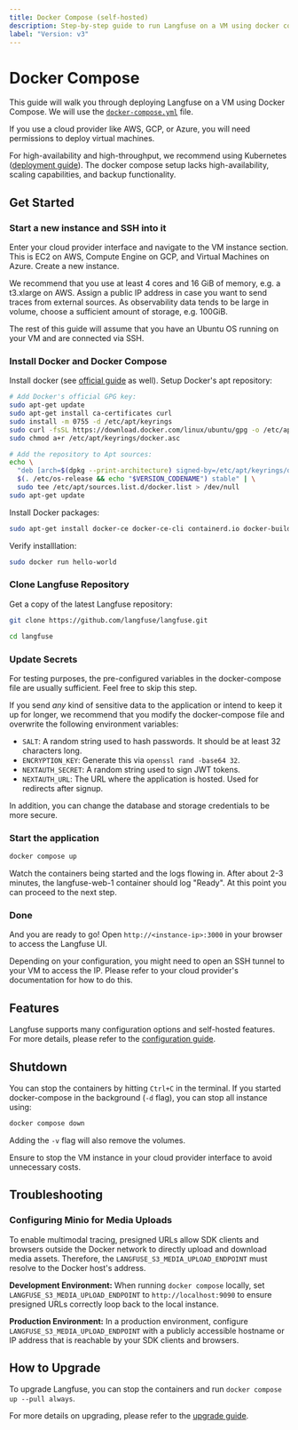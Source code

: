 ```yaml
---
title: Docker Compose (self-hosted)
description: Step-by-step guide to run Langfuse on a VM using docker compose.
label: "Version: v3"
---
```


# Docker Compose

This guide will walk you through deploying Langfuse on a VM using Docker Compose.
We will use the [`docker-compose.yml`](https://github.com/langfuse/langfuse/blob/main/docker-compose.yml) file.

If you use a cloud provider like AWS, GCP, or Azure, you will need permissions to deploy virtual machines.

For high-availability and high-throughput, we recommend using Kubernetes ([deployment guide](/self-hosting/kubernetes-helm)).
The docker compose setup lacks high-availability, scaling capabilities, and backup functionality.

## Get Started

<Steps>

### Start a new instance and SSH into it

Enter your cloud provider interface and navigate to the VM instance section.
This is EC2 on AWS, Compute Engine on GCP, and Virtual Machines on Azure.
Create a new instance.

We recommend that you use at least 4 cores and 16 GiB of memory, e.g. a t3.xlarge on AWS.
Assign a public IP address in case you want to send traces from external sources.
As observability data tends to be large in volume, choose a sufficient amount of storage, e.g. 100GiB.

The rest of this guide will assume that you have an Ubuntu OS running on your VM and are connected via SSH.

### Install Docker and Docker Compose

Install docker (see [official guide](https://docs.docker.com/engine/install/ubuntu/) as well). Setup Docker's apt repository:

```bash
# Add Docker's official GPG key:
sudo apt-get update
sudo apt-get install ca-certificates curl
sudo install -m 0755 -d /etc/apt/keyrings
sudo curl -fsSL https://download.docker.com/linux/ubuntu/gpg -o /etc/apt/keyrings/docker.asc
sudo chmod a+r /etc/apt/keyrings/docker.asc

# Add the repository to Apt sources:
echo \
  "deb [arch=$(dpkg --print-architecture) signed-by=/etc/apt/keyrings/docker.asc] https://download.docker.com/linux/ubuntu \
  $(. /etc/os-release && echo "$VERSION_CODENAME") stable" | \
  sudo tee /etc/apt/sources.list.d/docker.list > /dev/null
sudo apt-get update
```

Install Docker packages:

```bash
sudo apt-get install docker-ce docker-ce-cli containerd.io docker-buildx-plugin docker-compose-plugin
```

Verify installlation:

```bash
sudo docker run hello-world
```

### Clone Langfuse Repository

Get a copy of the latest Langfuse repository:

```bash
git clone https://github.com/langfuse/langfuse.git

cd langfuse
```

### Update Secrets

For testing purposes, the pre-configured variables in the docker-compose file are usually sufficient. Feel free to skip this step.

If you send _any_ kind of sensitive data to the application or intend to keep it up for longer, we recommend that you modify the docker-compose file and overwrite the following environment variables:

- `SALT`: A random string used to hash passwords. It should be at least 32 characters long.
- `ENCRYPTION_KEY`: Generate this via `openssl rand -base64 32`.
- `NEXTAUTH_SECRET`: A random string used to sign JWT tokens.
- `NEXTAUTH_URL`: The URL where the application is hosted. Used for redirects after signup.

In addition, you can change the database and storage credentials to be more secure.

### Start the application

```bash
docker compose up
```

Watch the containers being started and the logs flowing in.
After about 2-3 minutes, the langfuse-web-1 container should log "Ready".
At this point you can proceed to the next step.

### Done

And you are ready to go! Open `http://<instance-ip>:3000` in your browser to access the Langfuse UI.

Depending on your configuration, you might need to open an SSH tunnel to your VM to access the IP. Please refer to your cloud provider's documentation for how to do this.

</Steps>

## Features

Langfuse supports many configuration options and self-hosted features.
For more details, please refer to the [configuration guide](/self-hosting/configuration).


<SelfHostFeatures />

## Shutdown

You can stop the containers by hitting `Ctrl+C` in the terminal.
If you started docker-compose in the background (`-d` flag), you can stop all instance using:

```bash
docker compose down
```

Adding the `-v` flag will also remove the volumes.

Ensure to stop the VM instance in your cloud provider interface to avoid unnecessary costs.

## Troubleshooting

### Configuring Minio for Media Uploads

To enable multimodal tracing, presigned URLs allow SDK clients and browsers outside the Docker network to directly upload and download media assets. Therefore, the `LANGFUSE_S3_MEDIA_UPLOAD_ENDPOINT` must resolve to the Docker host's address.

**Development Environment:** When running `docker compose` locally, set `LANGFUSE_S3_MEDIA_UPLOAD_ENDPOINT` to `http://localhost:9090` to ensure presigned URLs correctly loop back to the local instance.

**Production Environment:** In a production environment, configure `LANGFUSE_S3_MEDIA_UPLOAD_ENDPOINT` with a publicly accessible hostname or IP address that is reachable by your SDK clients and browsers.

## How to Upgrade

To upgrade Langfuse, you can stop the containers and run `docker compose up --pull always`.

For more details on upgrading, please refer to the [upgrade guide](/self-hosting/upgrade).
